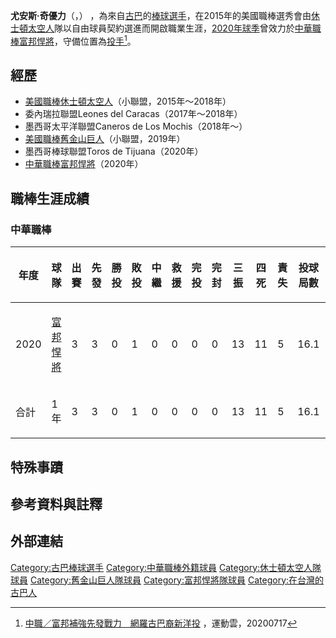 {{Infobox CPBL player|
|name=尤安斯·奇優力<br>Yoanys Quiala|
|image=|
|width=300|
|position=投手|
|team=|
|number=|
|bats=右|
|throws=右|
|birthdate={{birth_date_and_age|1994|1|5|mf=y}}|
|birthplace={{CUB}}[[奧爾金省|奧爾金省]][[馬亞里|馬亞里]]| 
|debutleague=中華職棒
|debutdate=9月13日
|debutyear=2020年
|debutteam=富邦悍將
|statyear=2020年球季
|stat1label=勝投－敗投
|stat1value=0－1
|stat2label=中繼－救援
|stat2value=0－0
|stat3label=三振－四死
|stat3value=13－11
|stat4label=防禦率
|stat4value=2.76
|teams=<nowiki></nowiki> 
'''MLB'''
*[[休士頓太空人|休士頓太空人]]（2015年–2018年）
*[[舊金山巨人|舊金山巨人]]（2019年）
'''CPBL'''
*[[富邦悍將|富邦悍將]]（2020年）
}}

'''尤安斯·奇優力'''（{{lang-en|Yoanys Quiala}}，{{bd|1994年|1月5日}}） ，為來自[[古巴|古巴]]的[[棒球|棒球]][[選手|選手]]，在2015年的美國職棒選秀會由[[休士頓太空人|休士頓太空人]]隊以自由球員契約選進而開啟職業生涯，[[中華職棒31年|2020年球季]]曾效力於[[中華職棒|中華職棒]][[富邦悍將|富邦悍將]]，守備位置為[[投手|投手]]<ref>[https://sports.ettoday.net/news/1762653 中職／富邦補強先發戰力　網羅古巴裔新洋投] {{Wayback|url=https://sports.ettoday.net/news/1762653 |date=20200722072803 }}，運動雲，20200717</ref>。

==經歷==
*[[美國職棒|美國職棒]][[休士頓太空人|休士頓太空人]]（小聯盟，2015年～2018年）
*委內瑞拉聯盟Leones del Caracas（2017年～2018年）
*墨西哥太平洋聯盟Caneros de Los Mochis（2018年～）
*[[美國職棒|美國職棒]][[舊金山巨人|舊金山巨人]]（小聯盟，2019年）
*墨西哥棒球聯盟Toros de Tijuana（2020年）
*[[中華職棒|中華職棒]][[富邦悍將|富邦悍將]]（2020年）

==職棒生涯成績==
===中華職棒===
{| class="wikitable" width="1000px"
|- align="center"
!年度!!球隊!!出賽!!先發!!勝投!!敗投!!中繼!!救援!!完投!!完封!!三振!!四死!!責失!!投球局數!!自責分率!!被上壘率
|- align="center"
|2020||[[富邦悍將|富邦悍將]]||3||3||0||1||0||0||0||0||13||11||5||16.1||2.76||1.47
|- style="background:#00AEAE;color:white" align="center" 
|合計||1年||3||3||0||1||0||0||0||0||13||11||5||16.1||2.76||1.47
|}

==特殊事蹟==

==參考資料與註釋==
{{reflist}}

== 外部連結 ==
{{中華職棒球員資料|id=006214}}
{{台灣棒球維基館|奇優力Y.Q}}

{{DEFAULTSORT:Yoanys Quiala}}
[[Category:古巴棒球選手|Category:古巴棒球選手]]
[[Category:中華職棒外籍球員|Category:中華職棒外籍球員]]
[[Category:休士頓太空人隊球員|Category:休士頓太空人隊球員]]
[[Category:舊金山巨人隊球員|Category:舊金山巨人隊球員]]
[[Category:富邦悍將隊球員|Category:富邦悍將隊球員]]
[[Category:在台灣的古巴人|Category:在台灣的古巴人]]